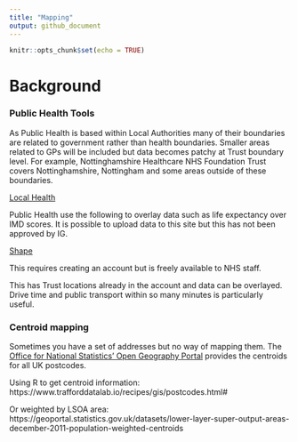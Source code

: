 ```yaml
---
title: "Mapping"
output: github_document
---
```


```r
knitr::opts_chunk$set(echo = TRUE)
```

# Background

### Public Health Tools

As Public Health is based within Local Authorities many of their boundaries are related to government rather than health boundaries. Smaller areas related to GPs will be included but data becomes patchy at Trust boundary level. For example, Nottinghamshire Healthcare NHS Foundation Trust covers Nottinghamshire, Nottingham and some areas outside of these boundaries.

[Local Health](http://www.localhealth.org.uk)

Public Health use the following to overlay data such as life expectancy over IMD scores. It is possible to upload data to this site but this has not been approved by IG.

[Shape](https://shapeatlas.net/)

This requires creating an account but is freely available to NHS staff. 

This has Trust locations already in the account and data can be overlayed. Drive time and public transport within so many minutes is particularly useful.


### Centroid mapping
 
Sometimes you have a set of addresses but no way of mapping them. The [Office for National Statistics’ Open Geography Portal](http://geoportal.statistics.gov.uk/datasets/ons-postcode-directory-latest-centroids) provides the centroids for all UK postcodes.  

Using R to get centroid information: https://www.trafforddatalab.io/recipes/gis/postcodes.html#

Or weighted by LSOA area: https://geoportal.statistics.gov.uk/datasets/lower-layer-super-output-areas-december-2011-population-weighted-centroids